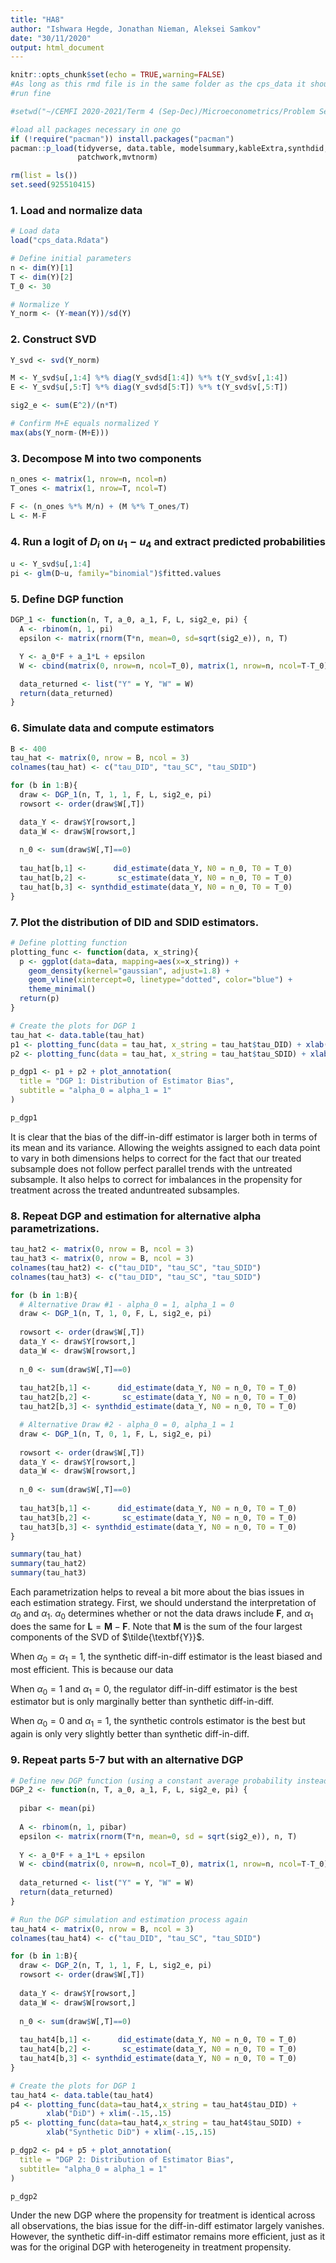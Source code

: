 ```yaml
---
title: "HA8"
author: "Ishwara Hegde, Jonathan Nieman, Aleksei Samkov"
date: "30/11/2020"
output: html_document
---
```


```r
knitr::opts_chunk$set(echo = TRUE,warning=FALSE)
#As long as this rmd file is in the same folder as the cps_data it should
#run fine

#setwd("~/CEMFI 2020-2021/Term 4 (Sep-Dec)/Microeconometrics/Problem Sets/PS8/")

#load all packages necessary in one go
if (!require("pacman")) install.packages("pacman")
pacman::p_load(tidyverse, data.table, modelsummary,kableExtra,synthdid,
               patchwork,mvtnorm)

rm(list = ls())
set.seed(925510415)
```

### 1. Load and normalize data

```r
# Load data
load("cps_data.Rdata")

# Define initial parameters
n <- dim(Y)[1]
T <- dim(Y)[2]
T_0 <- 30

# Normalize Y
Y_norm <- (Y-mean(Y))/sd(Y)
```

### 2. Construct SVD
```r
Y_svd <- svd(Y_norm)

M <- Y_svd$u[,1:4] %*% diag(Y_svd$d[1:4]) %*% t(Y_svd$v[,1:4])
E <- Y_svd$u[,5:T] %*% diag(Y_svd$d[5:T]) %*% t(Y_svd$v[,5:T])

sig2_e <- sum(E^2)/(n*T)

# Confirm M+E equals normalized Y
max(abs(Y_norm-(M+E)))
```
### 3. Decompose M into two components

```r
n_ones <- matrix(1, nrow=n, ncol=n)
T_ones <- matrix(1, nrow=T, ncol=T)

F <- (n_ones %*% M/n) + (M %*% T_ones/T)
L <- M-F
```

### 4. Run a logit of $D_i$ on ${u_1-u_4}$ and extract predicted probabilities
```r
u <- Y_svd$u[,1:4]
pi <- glm(D~u, family="binomial")$fitted.values
```

### 5. Define DGP function

```r
DGP_1 <- function(n, T, a_0, a_1, F, L, sig2_e, pi) {
  A <- rbinom(n, 1, pi)
  epsilon <- matrix(rnorm(T*n, mean=0, sd=sqrt(sig2_e)), n, T)

  Y <- a_0*F + a_1*L + epsilon 
  W <- cbind(matrix(0, nrow=n, ncol=T_0), matrix(1, nrow=n, ncol=T-T_0)) * A

  data_returned <- list("Y" = Y, "W" = W)
  return(data_returned)
}
```

### 6. Simulate data and compute estimators

```r
B <- 400
tau_hat <- matrix(0, nrow = B, ncol = 3)
colnames(tau_hat) <- c("tau_DID", "tau_SC", "tau_SDID")

for (b in 1:B){
  draw <- DGP_1(n, T, 1, 1, F, L, sig2_e, pi)
  rowsort <- order(draw$W[,T])

  data_Y <- draw$Y[rowsort,]
  data_W <- draw$W[rowsort,]
  
  n_0 <- sum(draw$W[,T]==0)
  
  tau_hat[b,1] <-      did_estimate(data_Y, N0 = n_0, T0 = T_0)
  tau_hat[b,2] <-       sc_estimate(data_Y, N0 = n_0, T0 = T_0)
  tau_hat[b,3] <- synthdid_estimate(data_Y, N0 = n_0, T0 = T_0)
}

```

### 7. Plot the distribution of DID and SDID estimators.

```r
# Define plotting function
plotting_func <- function(data, x_string){
  p <- ggplot(data=data, mapping=aes(x=x_string)) +
    geom_density(kernel="gaussian", adjust=1.8) + 
    geom_vline(xintercept=0, linetype="dotted", color="blue") +
    theme_minimal()
  return(p)
}

# Create the plots for DGP 1 
tau_hat <- data.table(tau_hat)
p1 <- plotting_func(data = tau_hat, x_string = tau_hat$tau_DID) + xlab("DiD") + xlim(-.15,.15)
p2 <- plotting_func(data = tau_hat, x_string = tau_hat$tau_SDID) + xlab("Synthetic DiD") + xlim(-.15,.15)

p_dgp1 <- p1 + p2 + plot_annotation(
  title = "DGP 1: Distribution of Estimator Bias",
  subtitle = "alpha_0 = alpha_1 = 1"
)

p_dgp1
```

It is clear that the bias of the diff-in-diff estimator is larger both in terms
of its mean and its variance. Allowing the weights assigned to each data point
to vary in both dimensions helps to correct for the fact that our treated 
subsample does not follow perfect parallel trends with the untreated subsample.
It also helps to correct for imbalances in the propensity for treatment across 
the treated anduntreated subsamples.

### 8. Repeat DGP and estimation for alternative alpha parametrizations.

```r
tau_hat2 <- matrix(0, nrow = B, ncol = 3)
tau_hat3 <- matrix(0, nrow = B, ncol = 3)
colnames(tau_hat2) <- c("tau_DID", "tau_SC", "tau_SDID")
colnames(tau_hat3) <- c("tau_DID", "tau_SC", "tau_SDID")

for (b in 1:B){
  # Alternative Draw #1 - alpha_0 = 1, alpha_1 = 0
  draw <- DGP_1(n, T, 1, 0, F, L, sig2_e, pi)
  
  rowsort <- order(draw$W[,T])
  data_Y <- draw$Y[rowsort,]
  data_W <- draw$W[rowsort,]
  
  n_0 <- sum(draw$W[,T]==0)
  
  tau_hat2[b,1] <-      did_estimate(data_Y, N0 = n_0, T0 = T_0)
  tau_hat2[b,2] <-       sc_estimate(data_Y, N0 = n_0, T0 = T_0)
  tau_hat2[b,3] <- synthdid_estimate(data_Y, N0 = n_0, T0 = T_0)

  # Alternative Draw #2 - alpha_0 = 0, alpha_1 = 1
  draw <- DGP_1(n, T, 0, 1, F, L, sig2_e, pi)
  
  rowsort <- order(draw$W[,T])
  data_Y <- draw$Y[rowsort,]
  data_W <- draw$W[rowsort,]
  
  n_0 <- sum(draw$W[,T]==0)
  
  tau_hat3[b,1] <-      did_estimate(data_Y, N0 = n_0, T0 = T_0)
  tau_hat3[b,2] <-       sc_estimate(data_Y, N0 = n_0, T0 = T_0)
  tau_hat3[b,3] <- synthdid_estimate(data_Y, N0 = n_0, T0 = T_0)
}

summary(tau_hat)
summary(tau_hat2)
summary(tau_hat3)
```

Each parametrization helps to reveal a bit more about the bias issues in each 
estimation strategy. First, we should understand the interpretation of
$\alpha_0$ and $\alpha_1$.  $\alpha_0$ determines whether or not the data draws
include $\textbf{F}$, and $\alpha_1$ does the same for 
$\textbf{L}=\textbf{M}-\textbf{F}$. Note that $\textbf{M}$ is the sum of the 
four largest components of the SVD of $\tilde{\textbf{Y}}$.  

When $\alpha_0=\alpha_1=1$, the synthetic diff-in-diff estimator is the least
biased and most efficient. This is because our data 

When $\alpha_0=1$ and $\alpha_1=0$, the regulator diff-in-diff estimator 
is the best estimator but is only marginally better than synthetic diff-in-diff.

When $\alpha_0=0$ and $\alpha_1=1$, the synthetic controls estimator is the best
but again is only very slightly better than synthetic diff-in-diff.

### 9. Repeat parts 5-7 but with an alternative DGP
```r
# Define new DGP function (using a constant average probability instead of individual predictions)
DGP_2 <- function(n, T, a_0, a_1, F, L, sig2_e, pi) {
  
  pibar <- mean(pi)
  
  A <- rbinom(n, 1, pibar)
  epsilon <- matrix(rnorm(T*n, mean=0, sd = sqrt(sig2_e)), n, T)
  
  Y <- a_0*F + a_1*L + epsilon 
  W <- cbind(matrix(0, nrow=n, ncol=T_0), matrix(1, nrow=n, ncol=T-T_0)) * A
  
  data_returned <- list("Y" = Y, "W" = W)
  return(data_returned)
}
``` 

```r
# Run the DGP simulation and estimation process again
tau_hat4 <- matrix(0, nrow = B, ncol = 3)
colnames(tau_hat4) <- c("tau_DID", "tau_SC", "tau_SDID")

for (b in 1:B){
  draw <- DGP_2(n, T, 1, 1, F, L, sig2_e, pi)
  rowsort <- order(draw$W[,T])
  
  data_Y <- draw$Y[rowsort,]
  data_W <- draw$W[rowsort,]
  
  n_0 <- sum(draw$W[,T]==0)
  
  tau_hat4[b,1] <-      did_estimate(data_Y, N0 = n_0, T0 = T_0)
  tau_hat4[b,2] <-       sc_estimate(data_Y, N0 = n_0, T0 = T_0)
  tau_hat4[b,3] <- synthdid_estimate(data_Y, N0 = n_0, T0 = T_0)
}
``` 

```r
# Create the plots for DGP 1 
tau_hat4 <- data.table(tau_hat4)
p4 <- plotting_func(data=tau_hat4,x_string = tau_hat4$tau_DID) + 
        xlab("DiD") + xlim(-.15,.15)
p5 <- plotting_func(data=tau_hat4,x_string = tau_hat4$tau_SDID) +
        xlab("Synthetic DiD") + xlim(-.15,.15)

p_dgp2 <- p4 + p5 + plot_annotation(
  title = "DGP 2: Distribution of Estimator Bias",
  subtitle= "alpha_0 = alpha_1 = 1"
)

p_dgp2
```

Under the new DGP where the propensity for treatment is identical across all 
observations, the bias issue for the diff-in-diff estimator largely vanishes. 
However, the synthetic diff-in-diff estimator remains more efficient, just as it
was for the original DGP with heterogeneity in treatment propensity.
